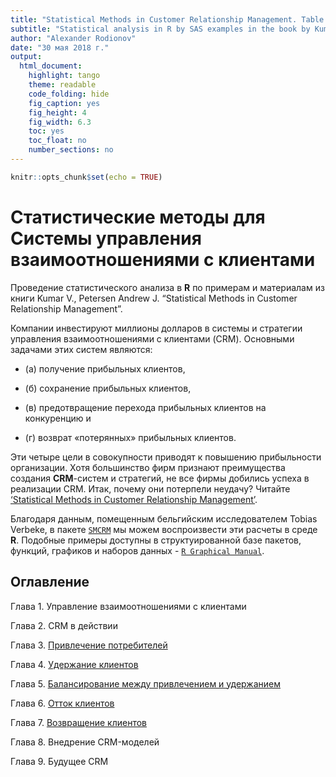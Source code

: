 ---
title: "Statistical Methods in Customer Relationship Management. Table of Contents"
subtitle: "Statistical analysis in R by SAS examples in the book by Kumar V. and Petersen Andrew J."
author: "Alexander Rodionov"
date: "30 мая 2018 г."
output: 
  html_document:
    highlight: tango 
    theme: readable
    code_folding: hide
    fig_caption: yes
    fig_height: 4
    fig_width: 6.3
    toc: yes
    toc_float: no
    number_sections: no
---

```{r setup, include=FALSE}
knitr::opts_chunk$set(echo = TRUE)
```

# Статистические методы для Системы управления взаимоотношениями с клиентами

Проведение статистического анализа в **R** по примерам и материалам из книги Kumar V., Petersen Andrew J. "Statistical Methods in Customer Relationship Management".

Компании инвестируют миллионы долларов в системы и стратегии управления взаимоотношениями с клиентами (CRM). Основными задачами этих систем являются:

* (а) получение прибыльных клиентов, 

* (б) сохранение прибыльных клиентов, 

* (в) предотвращение перехода прибыльных клиентов на конкуренцию и

* (г) возврат «потерянных» прибыльных клиентов. 

Эти четыре цели в совокупности приводят к повышению прибыльности организации. Хотя большинство фирм признают преимущества создания **CRM**-систем и стратегий, не все фирмы добились успеха в реализации CRM. Итак, почему они потерпели неудачу? Читайте ['Statistical Methods in Customer Relationship Management'](http://www.drvkumar.com/statistical-methods-in-customer-relationship-management).

Благодаря данным, помещенным бельгийским исследователем Tobias Verbeke, в пакете [`SMCRM`](http://cran.rstudio.com/web/packages/SMCRM) мы можем воспроизвести эти расчеты в среде **R**. Подобные примеры доступны в структуированной базе пакетов, функций, графиков и наборов данных - [`R Graphical Manual`](http://www.imsbio.co.jp/RGM).

## Оглавление

Глава 1. Управление взаимоотношениями с клиентами

Глава 2. CRM в действии

Глава 3. [Привлечение потребителей](https://rpubs.com/A_Rodionoff/SMCRM_Ch03)

Глава 4. [Удержание клиентов](https://rpubs.com/A_Rodionoff/SMCRM_Ch04)

Глава 5. [Балансирование между привлечением и удержанием](https://rpubs.com/A_Rodionoff/SMCRM_Ch05)

Глава 6. [Отток клиентов](https://rpubs.com/A_Rodionoff/SMCRM_Ch06)

Глава 7. [Возвращение клиентов](https://rpubs.com/A_Rodionoff/SMCRM_Ch07)

Глава 8. Внедрение CRM-моделей

Глава 9. Будущее CRM

<!-- Chapter 1. Customer relationship management -->
<!-- Chapter 2. CRM in action -->
<!-- Chapter 3. -->
<!-- Chapter 4. Customer retention -->
<!-- Chapter 5. Balancing acquisition and retention -->
<!-- Chapter 6. Customer churn -->
<!-- Chapter 7. Customer win-back -->
<!-- Chapter 8. Implementing CRM models -->
<!-- Chapter 9. The future of CRM -->
